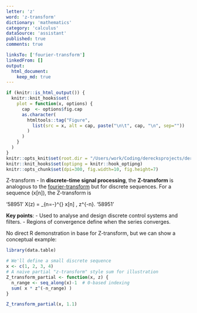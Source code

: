 ```yaml
---
letter: 'z'
word: 'z-transform'
dictionary: 'mathematics'
category: 'calculus'
dataSource: 'assistant'
published: true
comments: true

linksTo: ['fourier-transform']
linkedFrom: []
output:
  html_document:
    keep_md: true
---
```


```r
if (knitr::is_html_output()) {
  knitr::knit_hooks$set(
    plot = function(x, options) {
      cap  <- options$fig.cap
      as.character(
        htmltools::tag("Figure",
          list(src = x, alt = cap, paste("\n\t", cap, "\n", sep=""))
        )
      )
    }
  )
}
knitr::opts_knit$set(root.dir = "/Users/work/Coding/derecksprojects/derecksnotes.com-playground/derecksnotes.com/client/src/app/dictionaries/mathematics/definitions")
knitr::knit_hooks$set(optipng = knitr::hook_optipng)
knitr::opts_chunk$set(dpi=300, fig.width=10, fig.height=7)
```

<a id="z-transform">Z-transform</a> - In **discrete-time signal processing**, the **Z-transform** is analogous to the [fourier-transform](#fourier-transform) but for discrete sequences. For a sequence \(x[n]\), the Z-transform is

'58951'
X(z) = \sum_{n=-\infty}^{\infty} x[n] \, z^{-n}.
'58951'

**Key points**:
- Used to analyse and design discrete control systems and filters.
- Regions of convergence define when the series converges.

No direct R demonstration in base for Z-transform, but we can show a conceptual example:

```r
library(data.table)

# We'll define a small discrete sequence
x <- c(1, 2, 3, 4)
# A naive partial "z-transform" style sum for illustration
Z_transform_partial <- function(x, z) {
  n_range <- seq_along(x)-1  # 0-based indexing
  sum( x * z^(-n_range) )
}

Z_transform_partial(x, 1.1)
```
